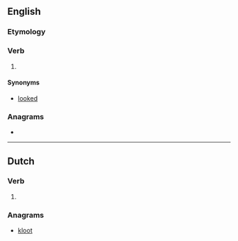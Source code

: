 ==English==

===Etymology===
{{suffix|look|t|lang=en}}

===Verb===
{{head|en|verb form}}

# {{lb|en|archaic}} {{en-past of|look}}

====Synonyms====
* [[looked]]

===Anagrams===
* {{anagrams|en|K-tool}}

----

==Dutch==

===Verb===
{{nl-verb-form}}

# {{nl-verb form of|p=2-gij|n=sg|t=past|m=ind|luiken}}

===Anagrams===
* [[kloot#Dutch|kloot]]